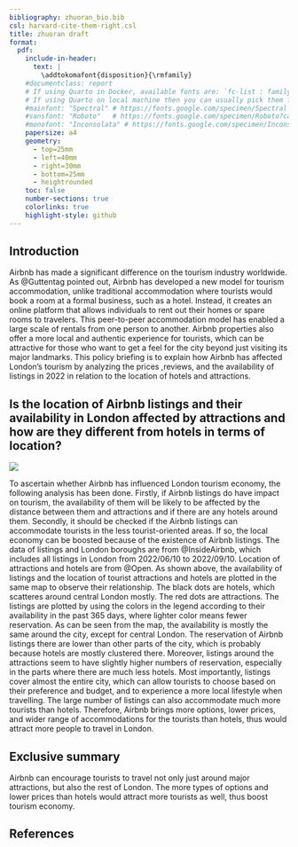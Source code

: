 ```yaml
---
bibliography: zhuoran_bio.bib
csl: harvard-cite-them-right.csl
title: zhuoran draft
format: 
  pdf:
    include-in-header:
      text: |
        \addtokomafont{disposition}{\rmfamily}
    #documentclass: report
    # If using Quarto in Docker, available fonts are: `fc-list : family | sort | uniq`
    # If using Quarto on local machine then you can usually pick them from the list of installed fonts
    #mainfont: "Spectral" # https://fonts.google.com/specimen/Spectral
    #sansfont: "Roboto"   # https://fonts.google.com/specimen/Roboto?category=Sans+Serif
    #monofont: "Inconsolata" # https://fonts.google.com/specimen/Inconsolata
    papersize: a4
    geometry:
      - top=25mm
      - left=40mm
      - right=30mm
      - bottom=25mm
      - heightrounded
    toc: false
    number-sections: true
    colorlinks: true
    highlight-style: github
---
```

## Introduction
Airbnb has made a significant difference on the tourism industry worldwide. As @Guttentag pointed out, Airbnb has developed a new model for tourism accommodation, unlike traditional accommodation where tourists would book a room at a formal business, such as a hotel. Instead, it creates an online platform that allows individuals to rent out their homes or spare rooms to travelers. This peer-to-peer accommodation model has enabled a large scale of rentals from one person to another. Airbnb properties also offer a more local and authentic experience for tourists, which can be attractive for those who want to get a feel for the city beyond just visiting its major landmarks. This policy briefing is to explain how Airbnb has affected London's tourism by analyzing the prices ,reviews, and the availability of listings in 2022 in relation to the location of hotels and attractions.

## Is the location of Airbnb listings and their availability in London affected by attractions and how are they different from hotels in terms of location?
![](availability, hotels, and attractions.png)

To ascertain whether Airbnb has influenced London tourism economy, the following analysis has been done. Firstly, if Airbnb listings do have impact on tourism, the availability of them will be likely to be affected by the distance between them and attractions and if there are any hotels around them. Secondly, it should be checked if the Airbnb listings can accommodate tourists in the less tourist-oriented areas. If so, the local economy can be boosted because of the existence of Airbnb listings. The data of listings and London boroughs are from @InsideAirbnb, which includes all listings in London from 2022/06/10 to 2022/09/10. Location of attractions and hotels are from @Open. As shown above, the availability of listings and the location of tourist attractions and hotels are plotted in the same map to observe their relationship. The black dots are hotels, which scatteres around central London mostly. The red dots are attractions. The listings are plotted by using the colors in the legend according to their availability in the past 365 days, where lighter color means fewer reservation. As can be seen from the map, the availability is mostly the same around the city, except for central London. The reservation of Airbnb listings there are lower than other parts of the city, which is probably because hotels are mostly clustered there. Moreover, listings around the attractions seem to have slightly higher numbers of reservation, especially in the parts where there are much less hotels. Most importantly, listings cover almost the entire city, which can allow tourists to choose based on their preference and budget, and to experience a more local lifestyle when travelling. The large number of listings can also accommodate much more tourists than hotels. Therefore, Airbnb brings more options, lower prices, and wider range of accommodations for the tourists than hotels, thus would attract more people to travel in London.

## Exclusive summary
Airbnb can encourage tourists to travel not only just around major attractions, but also the rest of London. The more types of options and lower prices than hotels would attract more tourists as well, thus boost tourism economy. 
 





## References












